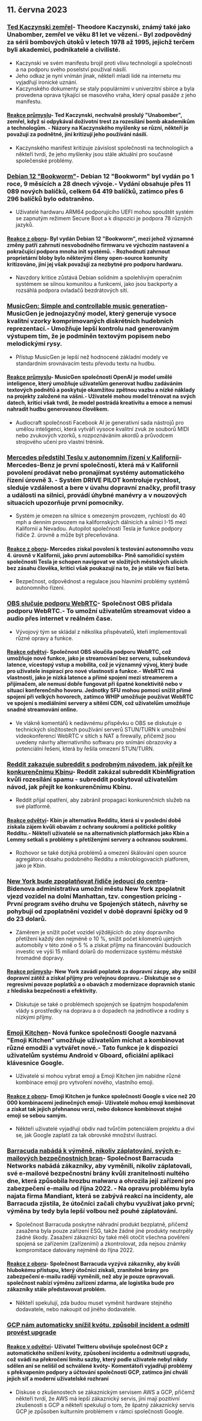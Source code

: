 

<CallToAction />

<Steps>

## 11. června 2023

### [Ted Kaczynski zemřel](https://www.nytimes.com/2023/06/10/us/ted-kaczynski-dead.html)- Theodore Kaczynski, známý také jako Unabomber, zemřel ve věku 81 let ve vězení.- Byl zodpovědný za sérii bombových útoků v letech 1978 až 1995, jejichž terčem byli akademici, podnikatelé a civilisté.

- Kaczynski ve svém manifestu brojil proti vlivu technologií a společnosti a na podporu svého poselství používal násilí.
- Jeho odkaz je nyní vnímán jinak, někteří mladí lidé na internetu mu vyjadřují ironické uznání.
- Kaczynského dokumenty se staly populárními v univerzitní sbírce a byla provedena oprava týkající se masového vraha, který opsal pasáže z jeho manifestu.

#### [Reakce průmyslu](http://news.ycombinator.com/item?id=36272409)- Ted Kaczynski, nechvalně proslulý "Unabomber", zemřel, když si odpykával doživotní trest za rozesílání bomb akademikům a technologům. - Názory na Kaczynského myšlenky se různí, někteří je považují za podnětné, jiní kritizují jeho používání násilí.

- Kaczynského manifest kritizuje závislost společnosti na technologiích a někteří tvrdí, že jeho myšlenky jsou stále aktuální pro současné společenské problémy.

### [Debian 12 "Bookworm"](https://www.debian.org/News/2023/20230610)- Debian 12 "Bookworm" byl vydán po 1 roce, 9 měsících a 28 dnech vývoje.- Vydání obsahuje přes 11 089 nových balíčků, celkem 64 419 balíčků, zatímco přes 6 296 balíčků bylo odstraněno.

- Uživatelé hardwaru ARM64 podporujícího UEFI mohou spouštět systém se zapnutým režimem Secure Boot a k dispozici je podpora 78 různých jazyků.

#### [Reakce z oboru](http://news.ycombinator.com/item?id=36269934)- Byl vydán Debian 12 "Bookworm", mezi jehož významné změny patří zahrnutí nesvobodného firmwaru ve výchozím nastavení a pokračující podpora mnoha init systémů. - Rozhodnutí zahrnout proprietární bloby bylo některými členy open-source komunity kritizováno, jiní jej však považují za nezbytné pro podporu hardwaru.

- Navzdory kritice zůstává Debian solidním a spolehlivým operačním systémem se silnou komunitou a funkcemi, jako jsou backporty a rozsáhlá podpora ovladačů bezdrátových sítí.

### [MusicGen: Simple and controllable music generation](https://ai.honu.io/papers/musicgen/)- MusicGen je jednojazyčný model, který generuje vysoce kvalitní vzorky komprimovaných diskrétních hudebních reprezentací.- Umožňuje lepší kontrolu nad generovaným výstupem tím, že je podmíněn textovým popisem nebo melodickými rysy.

- Přístup MusicGen je lepší než hodnocené základní modely ve standardním srovnávacím testu převodu textu na hudbu.

#### [Reakce průmyslu](http://news.ycombinator.com/item?id=36271926)- MusicGen společnosti OpenAI je model umělé inteligence, který umožňuje uživatelům generovat hudbu zadáváním textových podnětů a poskytuje okamžitou zpětnou vazbu a nízké náklady na projekty založené na vášni.- Uživatelé mohou model trénovat na svých datech, kritici však tvrdí, že model postrádá kreativitu a emoce a nemusí nahradit hudbu generovanou člověkem.

- Audiocraft společnosti Facebook AI je generativní sada nástrojů pro umělou inteligenci, která vytváří vysoce kvalitní zvuk ze souborů MIDI nebo zvukových vzorků, s rozpoznáváním akordů a průvodcem strojového učení pro vlastní trénink.

### [Mercedes předstihl Teslu v autonomním řízení v Kalifornii](https://www.theregister.com/2023/06/09/mercedes_california_tesla/)- Mercedes-Benz je první společností, která má v Kalifornii povolení prodávat nebo pronajímat systémy automatického řízení úrovně 3. - Systém DRIVE PILOT kontroluje rychlost, sleduje vzdálenost a bere v úvahu dopravní značky, profil trasy a události na silnici, provádí úhybné manévry a v nouzových situacích upozorňuje první pomocníky.

- Systém je omezen na silnice s omezeným provozem, rychlostí do 40 mph a denním provozem na kalifornských dálnicích a silnici I-15 mezi Kalifornií a Nevadou. Autopilot společnosti Tesla je funkce podpory řidiče 2. úrovně a může být přeceňována.

#### [Reakce z oboru](http://news.ycombinator.com/item?id=36270413)- Mercedes získal povolení k testování autonomního vozu 4. úrovně v Kalifornii, jako první automobilka- Plně samořídicí systém společnosti Tesla je schopen navigovat ve složitých městských ulicích bez zásahu člověka, kritici však poukazují na to, že je stále ve fázi beta.

- Bezpečnost, odpovědnost a regulace jsou hlavními problémy systémů autonomního řízení.

### [OBS slučuje podporu WebRTC](https://github.com/obsproject/obs-studio/commit/851a8c216e14617fb523951839f3bdb240e85141)- Společnost OBS přidala podporu WebRTC.- To umožní uživatelům streamovat video a audio přes internet v reálném čase.

- Vývojový tým se skládal z několika přispěvatelů, kteří implementovali různé opravy a funkce.

#### [Reakce odvětví](http://news.ycombinator.com/item?id=36273075)- Společnost OBS sloučila podporu WebRTC, což umožňuje nové funkce, jako je streamování bez serveru, subsekundová latence, vícestopý vstup a mobilita, což je významný vývoj, který bude pro uživatele inspirací pro nové vlastnosti a funkce.- WebRTC má vlastnosti, jako je nízká latence a přímé spojení mezi streamerem a přijímačem, ale nemusí dobře fungovat při špatné konektivitě nebo v situaci konferenčního hovoru. Jednotky SFU mohou pomoci snížit přímé spojení při velkých hovorech, zatímco WHIP umožňuje používat WebRTC ve spojení s mediálními servery a sítěmi CDN, což uživatelům umožňuje snadné streamování online.

- Ve vlákně komentářů k nedávnému příspěvku o OBS se diskutuje o technických složitostech používání serverů STUN/TURN k umožnění videokonferencí WebRTC v sítích s NAT a firewally, přičemž jsou uvedeny návrhy alternativního softwaru pro snímání obrazovky a potenciální řešení, která by řešila omezení STUN/TURN.

### [Reddit zakazuje subreddit s podrobným návodem, jak přejít ke konkurenčnímu Kbinu](https://old.reddit.com/r/KbinMigration)- Reddit zakázal subreddit KbinMigration kvůli rozesílání spamu - subreddit poskytoval uživatelům návod, jak přejít ke konkurenčnímu Kbinu.

- Reddit přijal opatření, aby zabránil propagaci konkurenčních služeb na své platformě.

#### [Reakce odvětví](http://news.ycombinator.com/item?id=36268458)- Kbin je alternativa Redditu, která si v poslední době získala zájem kvůli obavám z ochrany soukromí a politické politiky Redditu.- Někteří uživatelé se na alternativních platformách jako Kbin a Lemmy setkali s problémy s přetíženými servery a ochranou soukromí.

- Rozhovor se také dotýká problémů a omezení škálování open source agregátoru obsahu podobného Redditu a mikroblogovacích platforem, jako je Kbin.

### [New York bude zpoplatňovat řidiče jedoucí do centra](https://www.cnn.com/2023/06/10/business/congestion-pricing-new-york-city-transportation/index.html)- Bidenova administrativa umožní městu New York zpoplatnit vjezd vozidel na dolní Manhattan, tzv. congestion pricing - První program svého druhu ve Spojených státech, návrhy se pohybují od zpoplatnění vozidel v době dopravní špičky od 9 do 23 dolarů.

- Záměrem je snížit počet vozidel vjíždějících do zóny dopravního přetížení každý den nejméně o 10 %, snížit počet kilometrů ujetých automobily v této zóně o 5 % a získat příjmy na financování budoucích investic ve výši 15 miliard dolarů do modernizace systému městské hromadné dopravy.

#### [Reakce průmyslu](http://news.ycombinator.com/item?id=36270597)- New York zavádí poplatek za dopravní zácpy, aby snížil dopravní zátěž a získal příjmy pro veřejnou dopravu.- Diskutuje se o regresivní povaze poplatků a o obavách z modernizace dopravních stanic z hlediska bezpečnosti a efektivity.

- Diskutuje se také o problémech spojených se špatným hospodařením vlády s prostředky na dopravu a o dopadech na jednotlivce a rodiny s nízkými příjmy.

### [Emoji Kitchen](https://emojikitchen.dev/)- Nová funkce společnosti Google nazvaná "Emoji Kitchen" umožňuje uživatelům míchat a kombinovat různé emodži a vytvářet nové.- Tato funkce je k dispozici uživatelům systému Android v Gboard, oficiální aplikaci klávesnice Google.

- Uživatelé si mohou vybrat emoji a Emoji Kitchen jim nabídne různé kombinace emoji pro vytvoření nového, vlastního emoji.

#### [Reakce z oboru](http://news.ycombinator.com/item?id=36267382)- Emoji Kitchen je funkce společnosti Google s více než 20 000 kombinacemi jedinečných emoji- Uživatelé mohou emoji kombinovat a získat tak jejich přehnanou verzi, nebo dokonce kombinovat stejné emoji se sebou samým.

- Někteří uživatelé vyjadřují obdiv nad tvůrčím potenciálem projektu a diví se, jak Google zaplatil za tak obrovské množství ilustrací.

### [Barracuda nabádá k výměně, nikoliv záplatování, svých e-mailových bezpečnostních bran](https://krebsonsecurity.com/2023/06/barracuda-urges-replacing-not-patching-its-email-security-gateways/)- Společnost Barracuda Networks nabádá zákazníky, aby vyměnili, nikoliv záplatovali, své e-mailové bezpečnostní brány kvůli zranitelnosti nultého dne, která způsobila hrozbu malwaru a ohrozila její zařízení pro zabezpečení e-mailu od října 2022. - Na opravu problému byla najata firma Mandiant, která se zabývá reakcí na incidenty, ale Barracuda zjistila, že útočníci začali chybu využívat jako první; výměna by tedy byla lepší volbou než pouhé záplatování.

- Společnost Barracuda poskytne náhradní produkt bezplatně, přičemž zasažena byla pouze zařízení ESG, takže žádné jiné produkty neutrpěly žádné škody. Zasažení zákazníci by také měli otočit všechna pověření spojená se zařízením (zařízeními) a zkontrolovat, zda nejsou známky kompromitace datovány nejméně do října 2022.

#### [Reakce z oboru](http://news.ycombinator.com/item?id=36274525)- Společnost Barracuda vyzývá zákazníky, aby kvůli hlubokému přístupu, který útočníci získali, zranitelné brány pro zabezpečení e-mailu raději vyměnili, než aby je pouze opravovali. společnost nabízí výměnu zařízení zdarma, ale logistika bude pro zákazníky stále představovat problém.

- Někteří spekulují, zda budou muset vyměnit hardware stejného dodavatele, nebo nakoupit od jiného dodavatele.

### [GCP nám automaticky snížil kvótu, způsobil incident a odmítl provést upgrade](https://twitter.com/JustJake/status/1667478906591666176)

#### [Reakce v odvětví](http://news.ycombinator.com/item?id=36272747)- Uživatel Twitteru obviňuje společnost GCP z automatického snížení kvóty, způsobení incidentu a odmítnutí upgradu, což svádí na překročení limitu sazby, který podle uživatele nebyl nikdy sdělen ani se nelišil od schválené kvóty- Komentátoři vyjadřují problémy s překvapením podpory a účtování společnosti GCP, zatímco jiní chválí jejich síť a moderní uživatelské rozhraní

- Diskuse o zkušenostech se zákaznickým servisem AWS a GCP, přičemž někteří tvrdí, že AWS má lepší zákaznický servis, jiní mají pozitivní zkušenosti s GCP a někteří spekulují o tom, že špatný zákaznický servis GCP je způsoben kulturním problémem v rámci společnosti Google.

</Steps>
